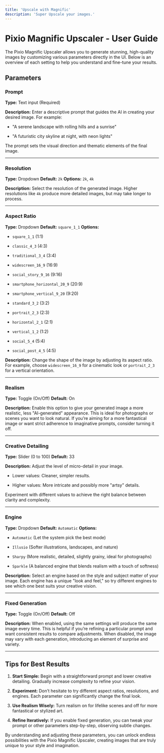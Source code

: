 ```yaml
---
title: 'Upscale with Magnific'
description: 'Super Upscale your images.'
---
```




# Pixio Magnific Upscaler - User Guide

The Pixio Magnific Upscaler allows you to generate stunning, high-quality images by customizing various parameters directly in the UI. Below is an overview of each setting to help you understand and fine-tune your results.

## Parameters

### Prompt

**Type:** Text input (Required)

**Description:**
Enter a descriptive prompt that guides the AI in creating your desired image. For example:

* "A serene landscape with rolling hills and a sunrise"

* "A futuristic city skyline at night, with neon lights"

The prompt sets the visual direction and thematic elements of the final image.

***

### Resolution

**Type:** Dropdown
**Default:** `2k`
**Options:** `2k`, `4k`

**Description:**
Select the resolution of the generated image. Higher resolutions like `4k` produce more detailed images, but may take longer to process.

***

### Aspect Ratio

**Type:** Dropdown
**Default:** `square_1_1`
**Options:**

* `square_1_1` (1:1)

* `classic_4_3` (4:3)

* `traditional_3_4` (3:4)

* `widescreen_16_9` (16:9)

* `social_story_9_16` (9:16)

* `smartphone_horizontal_20_9` (20:9)

* `smartphone_vertical_9_20` (9:20)

* `standard_3_2` (3:2)

* `portrait_2_3` (2:3)

* `horizontal_2_1` (2:1)

* `vertical_1_2` (1:2)

* `social_5_4` (5:4)

* `social_post_4_5` (4:5)

**Description:**
Change the shape of the image by adjusting its aspect ratio. For example, choose `widescreen_16_9` for a cinematic look or `portrait_2_3` for a vertical orientation.

***

### Realism

**Type:** Toggle (On/Off)
**Default:** On

**Description:**
Enable this option to give your generated image a more realistic, less "AI-generated" appearance. This is ideal for photographs or scenes you want to look natural. If you’re aiming for a more fantastical image or want strict adherence to imaginative prompts, consider turning it off.

***

### Creative Detailing

**Type:** Slider (0 to 100)
**Default:** 33

**Description:**
Adjust the level of micro-detail in your image.

* Lower values: Cleaner, simpler results.

* Higher values: More intricate and possibly more "artsy" details.

Experiment with different values to achieve the right balance between clarity and complexity.

***

### Engine

**Type:** Dropdown
**Default:** `Automatic`
**Options:**

* `Automatic` (Let the system pick the best mode)

* `Illusio` (Softer illustrations, landscapes, and nature)

* `Sharpy` (More realistic, detailed, slightly grainy, ideal for photographs)

* `Sparkle` (A balanced engine that blends realism with a touch of softness)

**Description:**
Select an engine based on the style and subject matter of your image. Each engine has a unique "look and feel," so try different engines to see which one best suits your creative vision.

***

### Fixed Generation

**Type:** Toggle (On/Off)
**Default:** Off

**Description:**
When enabled, using the same settings will produce the same image every time. This is helpful if you’re refining a particular prompt and want consistent results to compare adjustments. When disabled, the image may vary with each generation, introducing an element of surprise and variety.

***

## Tips for Best Results

1. **Start Simple:** Begin with a straightforward prompt and lower creative detailing. Gradually increase complexity to refine your vision.

2. **Experiment:** Don’t hesitate to try different aspect ratios, resolutions, and engines. Each parameter can significantly change the final look.

3. **Use Realism Wisely:** Turn realism on for lifelike scenes and off for more fantastical or stylized art.

4. **Refine Iteratively:** If you enable fixed generation, you can tweak your prompt or other parameters step-by-step, observing subtle changes.

By understanding and adjusting these parameters, you can unlock endless possibilities with the Pixio Magnific Upscaler, creating images that are truly unique to your style and imagination.